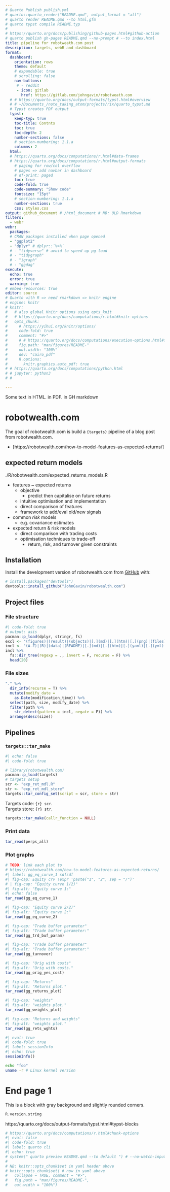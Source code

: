 ```yaml
---
# Quarto Publish publish.yml
# quarto::quarto_render("README.qmd", output_format = "all")
# quarto render README.qmd --to html,gfm
# quarto typst compile README.typ
# 
# https://quarto.org/docs/publishing/github-pages.html#github-action
# quarto publish gh-pages README.qmd --no-prompt # --to index.html 
title: pipeline for robotweath.com post
description: targets, webR and dashboard
format:
  dashboard:
    orientation: rows
    theme: default
    # expandable: true
    # scrolling: false
    nav-buttons:
     # - reddit
     - icon: gitlab
       href: https://gitlab.com/johngavin/robotweath.com
  # # https://quarto.org/docs/output-formats/typst.html#overview
  # # ~/Documents_/note_taking_atom/projects/rix/quarto_typst.md
  # Typst creates PDF output
  typst:
    keep-typ: true
    toc-title: Contnts
    toc: true
    toc-depth: 2
    number-sections: false
    # section-numbering: 1.1.a
    columns: 2
  html:
  # https://quarto.org/docs/computations/r.html#data-frames
  # https://quarto.org/docs/computations/r.html#output-formats
    # paging for row/col overflow
    # pages => add navbar in dashboard 
    # df-print: paged
    toc: true
    code-fold: true
    code-summary: "Show code"
    fontsize: "15pt"
    # section-numbering: 1.1.a
    number-sections: true
    css: styles.css
output: github_document # /html_document # NB: OLD Rmarkdown
filters:
  - webr
webr:
  packages:
  # CRAN packages installed when page opened
  - "ggplot2"
  - "dplyr" # dplyr::`%>%`
  # - "tidyverse" # avoid to speed up pg load
  # - "tidygraph"
  # - "igraph"
  # - "ggdag"
execute:
  echo: true
  error: true
  warning: true
# embed-resources: true
editor: source
# Quarto with R => need rmarkdown => knitr engine
# engine: knitr
# knitr: 
#   # also global Knitr options using opts_knit
#   # https://quarto.org/docs/computations/r.html#knitr-options
#   opts_chunk: 
#     # https://yihui.org/knitr/options/
#     code-fold: true
#     comment: "#>"
#     # # https://quarto.org/docs/computations/execution-options.html#figure-options
#     fig.path: "man/figures/README-"
#     out.width: "100%"
#     dev: "cairo_pdf"
#     R.options:
#       knitr.graphics.auto_pdf: true
# # https://quarto.org/docs/computations/python.html
# # jupyter: python3
# #

---
```



<!-- README.md is generated from README.qmd. Please edit that file -->
<!---
  enclose ALL chunks with {webr-r} - not {r}
  then play each in webpage sequentially
  else {r} runs locally only
  ~/Documents_GitHub/ibrokers/vignettes/webr_dag_golem_owl.qmd
--->



<!-- badges: start -->

<!-- badges: end -->

Some text
[in HTML.]{.content-visible when-format="html"}
[in PDF.]{.content-visible when-format="pdf"}
[in GH markdown]{.content-visible when-format="gmd"}

::: {.content-visible when-format="gmd"}
<!-- 
For README.md only (when-format="gmd")
See below (when-format="html") for  README.html
-->

# robotwealth.com

The goal of robotwealth.com is build a `{targets}` pipeline of a blog post from robotwealth.com.

-   [https://robotwealth.com/how-to-model-features-as-expected-returns/]

## expected return models

./R/robotwealth.com/expected_returns_models.R

-   features \~ expected returns
    -   objective
        -   predict then capitalise on future returns
    -   intuitive optimisation and implementation
    -   direct comparison of features
    -   framework to add/eval old/new signals
-   common *risk* models
    -   e.g. covariance estimates
-   expected return & risk models
    -   direct comparison with trading costs
    -   optimisation techniques to trade-off
        -   return, risk, and turnover given constraints

## Installation

Install the development version of robotwealth.com from [GitHub](https://github.com/) with:

``` r
# install.packages("devtools")
devtools::install_github("JohnGavin/robotwealth.com")
```

## Project files

### File structure

```r
#| code-fold: true
# output: asis
pacman::p_load(dplyr, stringr, fs)
excl <- "(figures)|(result)|(objects)|[.](md)|[.](htm)|[.](png)|(files)|(meta)|(old)"
incl <- "(A-Z)|(R)|(data)|(README)|[.](md)|[.](htm)|[.](yaml)|[.](yml)|[.](qmd)|[.](nix)|[.](R)"
incl %>% 
  fs::dir_tree(regexp = ., invert = F, recurse = F) %>% 
  head(20)
```

### File sizes

```r
"." %>% 
  dir_info(recurse = T) %>% 
  mutate(modify_date =
    as.Date(modification_time)) %>% 
  select(path, size, modify_date) %>% 
  filter(path %>% 
    str_detect(pattern = incl, negate = F)) %>% 
  arrange(desc(size))
```

## Pipelines

### `targets::tar_make`

```r
#| echo: false
#| code-fold: true

# library(robotwealth.com)
pacman::p_load(targets)
# targets setup
scr <- "exp_ret_mdl.R"
str <- "exp_ret_mdl_store"
targets::tar_config_set(script = scr, store = str)
```
Targets code: `{r} scr`.\
Targets store: `{r} str`.

```r
targets::tar_make(callr_function = NULL)
```

### Print data

```r
tar_read(perps_all)
```

### Plot graphs

```r
# TODO: link each plot to 
# https://robotwealth.com/how-to-model-features-as-expected-returns/
#| label: gg_eq_curve_1 sdfsdf
#| fig-cap: Equity crv !expr 'paste("1", "2", sep = "/")'
# | fig-cap: "Equity curve 1/2)"
#| fig-alt: "Equity curve 1:"
#| echo: false
tar_read(gg_eq_curve_1)
```
```r
#| fig-cap: "Equity curve 2/2)"
#| fig-alt: "Equity curve 2:"
tar_read(gg_eq_curve_2)
```
```r
#| fig-cap: "Trade buffer parameter"
#| fig-alt: "Trade buffer parameter:"
tar_read(gg_trd_buf_param)
```
```r
#| fig-cap: "Trade buffer parameter"
#| fig-alt: "Trade buffer parameter:"
tar_read(gg_turnover)
```
```r
#| fig-cap: "Orig with costs"
#| fig-alt: "Orig with costs."
tar_read(gg_orig_yes_cost)
```
```r
#| fig-cap: "Returns"
#| fig-alt: "Returns plot."
tar_read(gg_returns_plot)
```
```r
#| fig-cap: "weights"
#| fig-alt: "weights plot."
tar_read(gg_weights_plot)
```
```r
#| fig-cap: "Returns and weights"
#| fig-alt: "weights plot."
tar_read(gg_rets_wghts)
```

```r
#| eval: true
#| code-fold: true
#| label: sessionInfo
#| echo: true
sessionInfo()
```

```bash
echo "foo" 
uname -r # Linux kernel version
```

:::

::: {.content-visible when-format="html"}
<!-- 
For README.md only (when-format="html")
See below (when-format="gmd") for  README.html
-->

<!-- 

``` 
{r reticulate, eval = FALSE}
#| code-fold: true
#| eval: false
# if (!requireNamespace(reticulate)) 
#   install.packages("reticulate")
# library(reticulate)
# reticulate::py_config()
# reticulate::py_discover_config()
# # renv::use_python() https://blog.rstudio.com/2019/11/06/renv-project-environments-for-r/#Integration_with_Python
# reticulate::py_version()
# TODO: v nix install?
# py_install(c("polars"))
# py_run_string('import polars') # fails
# repl_python() ; import polars # fails
```

```
{python sys.version, eval = FALSE}
#| eval: false
# import sys
# print(sys.version)
```
-->

:::

# End page 1

::: {.block fill="luma(230)" inset="8pt" radius="4pt"}

This is a block with gray background and slightly rounded corners.
```r
R.version.string
```


https://quarto.org/docs/output-formats/typst.html#typst-blocks

:::


```r
# https://quarto.org/docs/computations/r.html#chunk-options
#| eval: false
#| code-fold: true
#| label: quarto cli
#| echo: true
# system(" quarto preview README.qmd --to default ") # --no-watch-inputs --no-browse
# 
# NB: knitr::opts_chunk$set in yaml header above
# knitr::opts_chunk$set( # now in yaml above
#   collapse = TRUE, comment = "#>",
#   fig.path = "man/figures/README-",
#   out.width = "100%")
```
